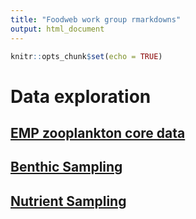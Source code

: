 ```yaml
---
title: "Foodweb work group rmarkdowns"
output: html_document
---
```


```r
knitr::opts_chunk$set(echo = TRUE)
```

# Data exploration

## [EMP zooplankton core data](data/zoop.html)
## [Benthic Sampling](data/benthic.html)
## [Nutrient Sampling](data/nutrient_data.html)
